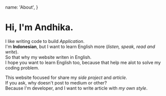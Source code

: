 
  name: 'About',
}

# Hi, I'm **Andhika**.  
I like writing code to build _Application_.  
I'm **Indonesian**, but I want to learn English more (_listen, speak, read and write_).  
So that why my website writen in English.  
I hope you want to learn English too, because that help me alot to solve my coding problem.

This website focused for share my _side project_ and _article_.  
If you ask, why doesn't post to medium or other?  
Because I'm developer, and I want to write article with _my own style_.

